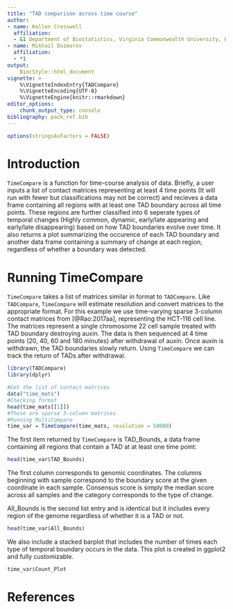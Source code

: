 ```yaml
---
title: "TAD comparison across time course"
author:
- name: Kellen Cresswell
  affiliation:
  - &1 Department of Biostatistics, Virginia Commonwealth University, Richmond, VA
- name: Mikhail Dozmorov
  affiliation:
  - *1
output:
    BiocStyle::html_document
vignette: >
    %\VignetteIndexEntry{TADCompare}
    %\VignetteEncoding{UTF-8}
    %\VignetteEngine{knitr::rmarkdown}
editor_options:
    chunk_output_type: console
bibliography: pack_ref.bib
---
```


```r
options(stringsAsFactors = FALSE)
```

# Introduction

`TimeCompare` is a function for time-course analysis of data. Briefly, a user inputs a list of contact matrices representing at least 4 time points (It will run with fewer but classifications may not be correct) and recieves a data frame containing all regions with at least one TAD boundary across all time points. These regions are further classified into 6 seperate types of temporal changes (Highly common, dynamic, early/late appearing and early/late disappearing) based on how TAD boundaries evolve over time. It also returns a plot summarizing the occurence of each TAD boundary and another data frame containing a summary of change at each region, regardless of whether a boundary was detected.

# Running TimeCompare

`TimeCompare` takes a list of matrices similar in format to `TADCompare`. Like `TADCompare`, `TimeCompare` will estimate resolution and convert matrices to the appropriate format. For this example we use time-varying sparse 3-column contact matrices from [@Rao:2017aa], representing the HCT-116 cell line. The matrices represent a single chromosome 22 cell sample treated with TAD boundary destroying auxin. The data is then sequenced at 4 time points (20, 40, 60 and 180 minutes) after withdrawal of auxin. Once auxin is withdrawn, the TAD boundaries slowly return. Using `TimeCompare` we can track the return of TADs after withdrawal.

```r
library(TADCompare)
library(dplyr)
```

```r
#Get the list of contact matrices
data("time_mats")
#Checking format
head(time_mats[[1]])
#These are sparse 3-column matrices
#Running MultiCompare
time_var = TimeCompare(time_mats, resolution = 50000)
```

The first item returned by `TimeCompare` is TAD_Bounds, a data frame containing all regions that contain a TAD at at least one time point:

```r
head(time_var$TAD_Bounds)
```

The first column corresponds to genomic coordinates. The columns beginning with sample correspond to the boundary score at the given coordinate in each sample. Consensus score is simply the median score across all samples and the category corresponds to the type of change.

All_Bounds is the second list entry and is identical but it includes every region of the genome regardless of whether it is a TAD or not.

```r
head(time_var$All_Bounds)
```

We also include a stacked barplot that includes the number of times each type of temporal boundary occurs in the data. This plot is created in ggplot2 and fully customizable.

```r
time_var$Count_Plot
```

# References
